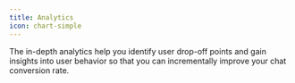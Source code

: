 ```yaml
---
title: Analytics
icon: chart-simple
---
```


The in-depth analytics help you identify user drop-off points and gain insights into user behavior so that you can incrementally improve your chat conversion rate.
